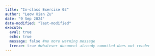 ```yaml
---
title: "In-class Exercise 03"
author: "Leow Xian Zu"
date: "9 Sep 2024"
date-modified: "last-modified"
execute:
  eval: true
  echo: true 
  message: false #no more warning message
  freeze: true #whatever document already commited does not render
---
```

